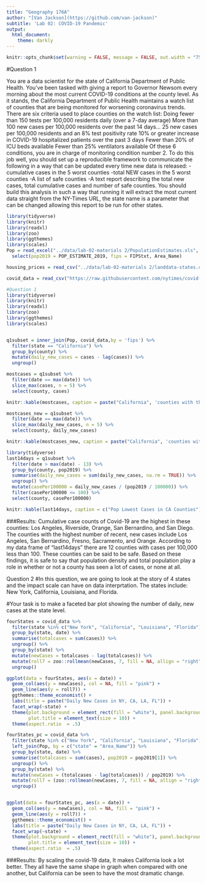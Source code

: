 ```yaml
---
title: "Geography 176A"
author: "[Van Jackson](https://github.com/van-jackson)"
subtitle: 'Lab 02: COVID-19 Pandemic'
output:
  html_document:
    theme: darkly
---
```


```r
knitr::opts_chunk$set(warning = FALSE, message = FALSE, out.width = "75%", fig.align = 'center')
```
#Question 1

You are a data scientist for the state of California Department of Public Health.
You’ve been tasked with giving a report to Governor Newsom every morning about the most current COVID-19 conditions at the county level.
As it stands, the California Department of Public Health maintains a watch list of counties that are being monitored for worsening coronavirus trends. There are six criteria used to place counties on the watch list:
Doing fewer than 150 tests per 100,000 residents daily (over a 7-day average)
More than 100 new cases per 100,000 residents over the past 14 days…
25 new cases per 100,000 residents and an 8% test positivity rate
10% or greater increase in COVID-19 hospitalized patients over the past 3 days
Fewer than 20% of ICU beds available
Fewer than 25% ventilators available
Of these 6 conditions, you are in charge of monitoring condition number 2.
To do this job well, you should set up a reproducible framework to communicate the following in a way that can be updated every time new data is released:
-cumulative cases in the 5 worst counties
-total NEW cases in the 5 worst counties
-A list of safe counties
-A text report describing the total new cases, total cumulative cases and number of safe counties.
You should build this analysis in such a way that running it will extract the most current data straight from the NY-Times URL, the state name is a parameter that can be changed allowing this report to be run for other states.

```r
library(tidyverse)
library(knitr)
library(readxl)
library(zoo)
library(ggthemes)
library(scales)
Pop = read_excel("../data/lab-02-materials 2/PopulationEstimates.xls", skip = 2) %>% 
  select(pop2019 = POP_ESTIMATE_2019, fips = FIPStxt, Area_Name)

housing_prices = read_csv("../data/lab-02-materials 2/landdata-states.csv")

covid_data = read_csv("https://raw.githubusercontent.com/nytimes/covid-19-data/master/us-counties.csv")
```

```r
#Question 1
library(tidyverse)
library(knitr)
library(readxl)
library(zoo)
library(ggthemes)
library(scales)


q1subset = inner_join(Pop, covid_data,by = 'fips') %>%
  filter(state == "California") %>%
  group_by(county) %>%
  mutate(daily_new_cases = cases - lag(cases)) %>%
  ungroup()
```


```r
mostcases = q1subset %>%
  filter(date == max(date)) %>%
  slice_max(cases, n = 5) %>% 
  select(county, cases)

knitr::kable(mostcases, caption = paste("California", 'counties with the most cumulative cases'), col.names = c('County', 'Cases'))
```



```r
mostcases_new = q1subset %>%
  filter(date == max(date)) %>%
  slice_max(daily_new_cases, n = 5) %>% 
  select(county, daily_new_cases)

knitr::kable(mostcases_new, caption = paste("California", 'counties with the most new cases'), col.names = c('County', 'New Cases'))
```

```r
library(tidyverse)
last14days = q1subset %>% 
  filter(date > max(date) - 13) %>% 
  group_by(county, pop2019) %>% 
  summarise(daily_new_cases = sum(daily_new_cases, na.rm = TRUE)) %>% 
  ungroup() %>% 
  mutate(casePer100000 = daily_new_cases / (pop2019 / 100000)) %>% 
  filter(casePer100000 <= 100) %>% 
  select(county, casePer100000)

knitr::kable(last14days, caption = c("Pop Lowest Cases in CA Counties"), col.names = c('County', 'Lowest New Cases per 100000'))
```

###Results:
Cumulative case counts of Covid-19  are the highest in these counties: Los Angeles, Riverside, Orange, San Bernardino, and San Diego. The counties with the highest number of recent, new cases include Los Angeles, San Bernardino, Fresno, Sacramento, and Orange. According to my data frame of "last14days" there are 12 counties with cases per 100,000 less than 100. These counties can be said to be safe. Based on these findings, it is safe to say that population density and total population play a role in whether or not a county has seen a lot of cases, or none at all.






Question 2
#In this question, we are going to look at the story of 4 states and the impact scale can have on data interprtation. The states include: New York, California, Louisiana, and Florida.

#Your task is to make a faceted bar plot showing the number of daily, new cases at the state level.

```r
fourStates = covid_data %>%
  filter(state %in% c("New York", "California", "Louisiana", "Florida")) %>%
  group_by(state, date) %>%
  summarise(totalcases = sum(cases)) %>%
  ungroup() %>%
  group_by(state) %>%
  mutate(newCases = totalcases - lag(totalcases)) %>%
  mutate(roll7 = zoo::rollmean(newCases, 7, fill = NA, allign = "right")) %>% 
  ungroup()

ggplot(data = fourStates, aes(x = date)) + 
  geom_col(aes(y = newCases), col = NA, fill = "pink") +
  geom_line(aes(y = roll7)) +
  ggthemes::theme_economist() +
  labs(title = paste("Daily New Cases in NY, CA, LA, FL")) +
  facet_wrap(~state) +
  theme(plot.background = element_rect(fill = "white"), panel.background = element_rect(fill = "white"), 
        plot.title = element_text(size = 10)) +
  theme(aspect.ratio  = .5)
```


```r
fourStates_pc = covid_data %>%
  filter(state %in% c("New York", "California", "Louisiana", "Florida")) %>%
  left_join(Pop, by = c("state" = "Area_Name")) %>% 
  group_by(state, date) %>%
  summarise(totalcases = sum(cases), pop2019 = pop2019[1]) %>%
  ungroup() %>%
  group_by(state) %>%
  mutate(newCases = (totalcases - lag(totalcases)) / pop2019) %>%
  mutate(roll7 = (zoo::rollmean(newCases, 7, fill = NA, allign = "right"))) %>% 
  ungroup()


ggplot(data = fourStates_pc, aes(x = date)) + 
  geom_col(aes(y = newCases), col = NA, fill = "pink") +
  geom_line(aes(y = roll7)) +
  ggthemes::theme_economist() +
  labs(title = paste("Daily New Cases in NY, CA, LA, FL")) +
  facet_wrap(~state) +
  theme(plot.background = element_rect(fill = "white"), panel.background = element_rect(fill = "white"), 
        plot.title = element_text(size = 10)) +
  theme(aspect.ratio  = .5)
```


###Results:
By scaling the covid-19 data, It makes California look a lot better. They all have the same shape in graph when compared with one another, but California can be seen to have the most dramatic change.
